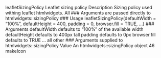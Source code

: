 leafletSizingPolicy Leaflet sizing policy
Description
Sizing policy used withing leaflet htmlwidgets. All ### Arguments are passed directly to htmlwidgets::sizingPolicy
### Usage
leafletSizingPolicy(defaultWidth = "100%", defaultHeight = 400,
padding = 0, browser.fill = TRUE, ...)
### Arguments
defaultWidth defaults to "100%" of the available width
defaultHeight defaults to 400px tall
padding defaults to 0px
browser.fill defaults to TRUE
... all other ### Arguments supplied to htmlwidgets::sizingPolicy
Value
An htmlwidgets::sizingPolicy object
46 makeIcon

